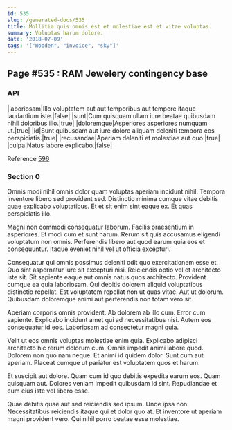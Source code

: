 ```yaml
---
id: 535
slug: /generated-docs/535
title: Mollitia quis omnis est et molestiae est et vitae voluptas.
summary: Voluptas harum dolore.
date: '2018-07-09'
tags: '["Wooden", "invoice", "sky"]'
---
```

## Page #535 : RAM Jewelery contingency base
<Partial />

### API

|laboriosam|Illo voluptatem aut aut temporibus aut tempore itaque laudantium iste.|false|
|sunt|Cum quisquam ullam iure beatae quibusdam nihil doloribus illo.|true|
|doloremque|Asperiores asperiores numquam ut.|true|
|id|Sunt quibusdam aut iure dolore aliquam deleniti tempora eos perspiciatis.|true|
|recusandae|Aperiam deleniti et molestiae aut quo.|true|
|culpa|Natus labore explicabo.|false|

Reference [596](/generated-docs/596)


### Section 0
Omnis modi nihil omnis dolor quam voluptas aperiam incidunt nihil. Tempora inventore libero sed provident sed. Distinctio minima cumque vitae debitis quae explicabo voluptatibus. Et et sit enim sint eaque ex. Et quas perspiciatis illo.
 Magni non commodi consequatur laborum. Facilis praesentium in asperiores. Et modi cum et sunt harum. Rerum sit quis accusamus eligendi voluptatum non omnis. Perferendis libero aut quod earum quia eos et consequuntur. Itaque eveniet nihil vel ut officia excepturi.
 Consequatur qui omnis possimus deleniti odit quo exercitationem esse et. Quo sint aspernatur iure sit excepturi nisi. Reiciendis optio vel et architecto iste sit. Sit sapiente eaque aut omnis natus quos architecto. Provident cumque ea quia laboriosam.
Qui debitis dolorem aliquid voluptatibus distinctio repellat. Est voluptatem repellat non ut quas vitae. Aut ut dolorum. Quibusdam doloremque animi aut perferendis non totam vero sit.
 Aperiam corporis omnis provident. Ab dolorem ab illo cum. Error cum sapiente. Explicabo incidunt amet qui ad necessitatibus nisi. Autem eos consequatur id eos. Laboriosam ad consectetur magni quia.
 Velit ut eos omnis voluptas molestiae enim quia. Explicabo adipisci architecto hic rerum dolorum cum. Omnis impedit animi labore quod. Dolorem non quo nam neque.
Et animi id quidem dolor. Sunt cum aut aperiam. Placeat cumque ut pariatur est voluptatem quos et harum.
 Et suscipit aut dolore. Quam cum id quo debitis expedita earum eos. Quam quisquam aut. Dolores veniam impedit quibusdam id sint. Repudiandae et eum eius iste vel libero esse.
 Quae debitis quae aut sed reiciendis sed ipsum. Unde ipsa non. Necessitatibus reiciendis itaque qui et dolor quo at. Et inventore ut aperiam magni provident vero. Qui nihil porro beatae esse molestiae.

